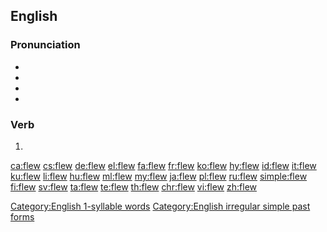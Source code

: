 ==English==

===Pronunciation===
* {{audio|en-us-flew.ogg|Audio (US)|lang=en}}
* {{IPA|/fluː/|lang=en}}
* {{rhymes|uː|lang=en}}
* {{homophones|lang=en|flu|flue}}

[[Category:English 1-syllable words]]
===Verb===
{{head|en|verb form}}

# {{en-simple past of|fly}}

[[Category:English irregular simple past forms]]

[[ca:flew]]
[[cs:flew]]
[[de:flew]]
[[el:flew]]
[[fa:flew]]
[[fr:flew]]
[[ko:flew]]
[[hy:flew]]
[[id:flew]]
[[it:flew]]
[[ku:flew]]
[[li:flew]]
[[hu:flew]]
[[ml:flew]]
[[my:flew]]
[[ja:flew]]
[[pl:flew]]
[[ru:flew]]
[[simple:flew]]
[[fi:flew]]
[[sv:flew]]
[[ta:flew]]
[[te:flew]]
[[th:flew]]
[[chr:flew]]
[[vi:flew]]
[[zh:flew]]